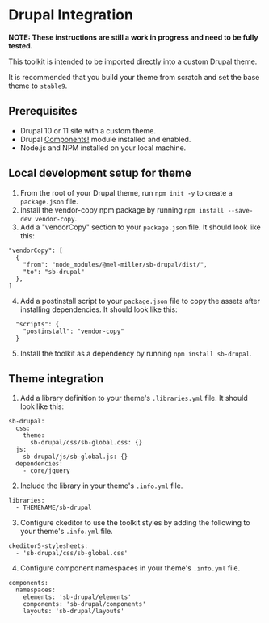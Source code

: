 
<Meta title="Documentation/Drupal Integration" />

# Drupal Integration

**NOTE: These instructions are still a work in progress and need to be fully tested.**

This toolkit is intended to be imported directly into a custom Drupal theme.

It is recommended that you build your theme from scratch and set the base theme to `stable9`.

## Prerequisites

- Drupal 10 or 11 site with a custom theme.
- Drupal [Components!](https://www.drupal.org/project/components) module installed and enabled.
- Node.js and NPM installed on your local machine.

## Local development setup for theme

1. From the root of your Drupal theme, run `npm init -y` to create a `package.json` file.
2. Install the vendor-copy npm package by running `npm install --save-dev vendor-copy`.
3. Add a "vendorCopy" section to your `package.json` file. It should look like this:

```
"vendorCopy": [
  {
    "from": "node_modules/@mel-miller/sb-drupal/dist/",
    "to": "sb-drupal"
  },
]
```

4. Add a postinstall script to your `package.json` file to copy the assets after installing dependencies. It should look like this:

```
  "scripts": {
    "postinstall": "vendor-copy"
  }
```

5. Install the toolkit as a dependency by running `npm install sb-drupal`.

## Theme integration

1. Add a library definition to your theme's `.libraries.yml` file. It should look like this:

```
sb-drupal:
  css:
    theme:
      sb-drupal/css/sb-global.css: {}
  js:
    sb-drupal/js/sb-global.js: {}
  dependencies:
    - core/jquery
```

2. Include the library in your theme's `.info.yml` file.

```
libraries:
  - THEMENAME/sb-drupal
```

3. Configure ckeditor to use the toolkit styles by adding the following to your theme's `.info.yml` file.

```
ckeditor5-stylesheets:
  - 'sb-drupal/css/sb-global.css'
```

4. Configure component namespaces in your theme's `.info.yml` file.

```
components:
  namespaces:
    elements: 'sb-drupal/elements'
    components: 'sb-drupal/components'
    layouts: 'sb-drupal/layouts'
```
